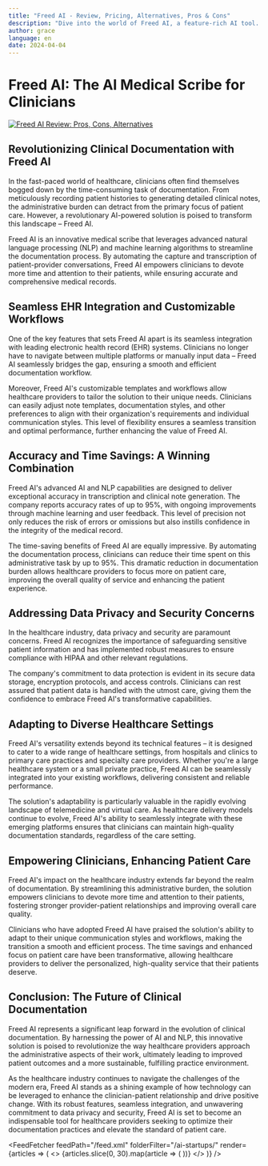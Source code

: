 ```yaml
---
title: "Freed AI - Review, Pricing, Alternatives, Pros & Cons"
description: "Dive into the world of Freed AI, a feature-rich AI tool. Learn about its features, pricing, and how it's making an impact. Don't miss out!"
author: grace
language: en
date: 2024-04-04
---
```

        
# Freed AI: The AI Medical Scribe for Clinicians


<BlogHeader />


[![Freed AI Review: Pros, Cons, Alternatives](/ai-startups/freed-ai.png)](https://www.getfreed.ai/)



## Revolutionizing Clinical Documentation with Freed AI

In the fast-paced world of healthcare, clinicians often find themselves bogged down by the time-consuming task of documentation. From meticulously recording patient histories to generating detailed clinical notes, the administrative burden can detract from the primary focus of patient care. However, a revolutionary AI-powered solution is poised to transform this landscape – Freed AI.

Freed AI is an innovative medical scribe that leverages advanced natural language processing (NLP) and machine learning algorithms to streamline the documentation process. By automating the capture and transcription of patient-provider conversations, Freed AI empowers clinicians to devote more time and attention to their patients, while ensuring accurate and comprehensive medical records.

## Seamless EHR Integration and Customizable Workflows

One of the key features that sets Freed AI apart is its seamless integration with leading electronic health record (EHR) systems. Clinicians no longer have to navigate between multiple platforms or manually input data – Freed AI seamlessly bridges the gap, ensuring a smooth and efficient documentation workflow.

Moreover, Freed AI's customizable templates and workflows allow healthcare providers to tailor the solution to their unique needs. Clinicians can easily adjust note templates, documentation styles, and other preferences to align with their organization's requirements and individual communication styles. This level of flexibility ensures a seamless transition and optimal performance, further enhancing the value of Freed AI.

## Accuracy and Time Savings: A Winning Combination

Freed AI's advanced AI and NLP capabilities are designed to deliver exceptional accuracy in transcription and clinical note generation. The company reports accuracy rates of up to 95%, with ongoing improvements through machine learning and user feedback. This level of precision not only reduces the risk of errors or omissions but also instills confidence in the integrity of the medical record.

The time-saving benefits of Freed AI are equally impressive. By automating the documentation process, clinicians can reduce their time spent on this administrative task by up to 95%. This dramatic reduction in documentation burden allows healthcare providers to focus more on patient care, improving the overall quality of service and enhancing the patient experience.

## Addressing Data Privacy and Security Concerns

In the healthcare industry, data privacy and security are paramount concerns. Freed AI recognizes the importance of safeguarding sensitive patient information and has implemented robust measures to ensure compliance with HIPAA and other relevant regulations.

The company's commitment to data protection is evident in its secure data storage, encryption protocols, and access controls. Clinicians can rest assured that patient data is handled with the utmost care, giving them the confidence to embrace Freed AI's transformative capabilities.

## Adapting to Diverse Healthcare Settings

Freed AI's versatility extends beyond its technical features – it is designed to cater to a wide range of healthcare settings, from hospitals and clinics to primary care practices and specialty care providers. Whether you're a large healthcare system or a small private practice, Freed AI can be seamlessly integrated into your existing workflows, delivering consistent and reliable performance.

The solution's adaptability is particularly valuable in the rapidly evolving landscape of telemedicine and virtual care. As healthcare delivery models continue to evolve, Freed AI's ability to seamlessly integrate with these emerging platforms ensures that clinicians can maintain high-quality documentation standards, regardless of the care setting.

## Empowering Clinicians, Enhancing Patient Care

Freed AI's impact on the healthcare industry extends far beyond the realm of documentation. By streamlining this administrative burden, the solution empowers clinicians to devote more time and attention to their patients, fostering stronger provider-patient relationships and improving overall care quality.

Clinicians who have adopted Freed AI have praised the solution's ability to adapt to their unique communication styles and workflows, making the transition a smooth and efficient process. The time savings and enhanced focus on patient care have been transformative, allowing healthcare providers to deliver the personalized, high-quality service that their patients deserve.

## Conclusion: The Future of Clinical Documentation

Freed AI represents a significant leap forward in the evolution of clinical documentation. By harnessing the power of AI and NLP, this innovative solution is poised to revolutionize the way healthcare providers approach the administrative aspects of their work, ultimately leading to improved patient outcomes and a more sustainable, fulfilling practice environment.

As the healthcare industry continues to navigate the challenges of the modern era, Freed AI stands as a shining example of how technology can be leveraged to enhance the clinician-patient relationship and drive positive change. With its robust features, seamless integration, and unwavering commitment to data privacy and security, Freed AI is set to become an indispensable tool for healthcare providers seeking to optimize their documentation practices and elevate the standard of patient care.


<AdComponent />


<FeedFetcher feedPath="/feed.xml" folderFilter="/ai-startups/" render={articles => (
    <>
        <Cards>
            {articles.slice(0, 30).map(article => (
                <Card key={article.link} title={article.title} href={article.link} />
            ))}
        </Cards>
    </>
)} />


